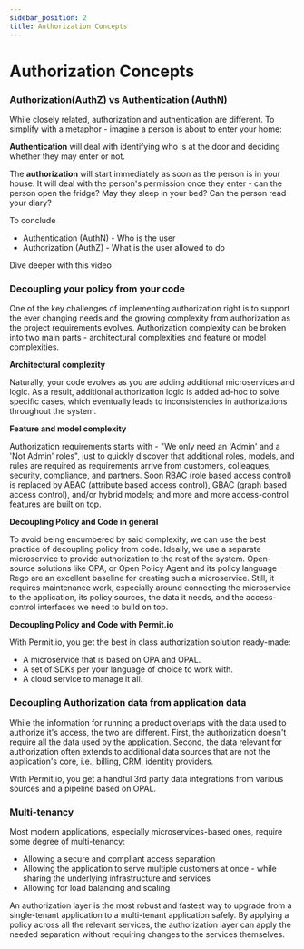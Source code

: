 ```yaml
---
sidebar_position: 2
title: Authorization Concepts
---
```


# Authorization Concepts

### Authorization(AuthZ) vs Authentication (AuthN)

While closely related, authorization and authentication are different.
To simplify with a metaphor - imagine a person is about to enter your home:

**Authentication** will deal with identifying who is at the door and deciding whether they may enter or not.

The **authorization** will start immediately as soon as the person is in your house.
It will deal with the person's permission once they enter - can the person open the fridge? May they sleep in your bed? Can the person read your diary?

To conclude

- Authentication (AuthN) - Who is the user
- Authorization (AuthZ) - What is the user allowed to do

Dive deeper with this video

### Decoupling your policy from your code

One of the key challenges of implementing authorization right is to support the ever changing needs and the growing complexity from authorization as the project requirements evolves.
Authorization complexity can be broken into two main parts - architectural complexities and feature or model complexities.

**Architectural complexity**

Naturally, your code evolves as you are adding additional microservices and logic. As a result, additional authorization logic is added ad-hoc to solve specific cases, which eventually leads to inconsistencies in authorizations throughout the system.

**Feature and model complexity**

Authorization requirements starts with - &quot;We only need an 'Admin' and a 'Not Admin' roles&quot;, just to quickly discover that additional roles, models, and rules are required as requirements arrive from customers, colleagues, security, compliance, and partners.
Soon RBAC (role based access control) is replaced by ABAC (attribute based access control), GBAC (graph based access control), and/or hybrid models; and more and more access-control features are built on top.

**Decoupling Policy and Code in general**

To avoid being encumbered by said complexity, we can use the best practice of decoupling policy from code. Ideally, we use a separate microservice to provide authorization to the rest of the system. Open-source solutions like OPA, or Open Policy Agent and its policy language Rego are an excellent baseline for creating such a microservice.
Still, it requires maintenance work, especially around connecting the microservice to the application, its policy sources, the data it needs, and the access-control interfaces we need to build on top.

**Decoupling Policy and Code with Permit.io**

With Permit.io, you get the best in class authorization solution ready-made:

- A microservice that is based on OPA and OPAL.
- A set of SDKs per your language of choice to work with.
- A cloud service to manage it all.

### Decoupling Authorization data from application data

While the information for running a product overlaps with the data used to authorize it's access, the two are different.
First, the authorization doesn't require all the data used by the application.
Second, the data relevant for authorization often extends to additional data sources that are not the application's core, i.e., billing, CRM, identity providers.

With Permit.io, you get a handful 3rd party data integrations from various sources and a pipeline based on OPAL.

### Multi-tenancy

Most modern applications, especially microservices-based ones, require some degree of multi-tenancy:

- Allowing a secure and compliant access separation
- Allowing the application to serve multiple customers at once - while sharing the underlying infrastructure and services
- Allowing for load balancing and scaling

An authorization layer is the most robust and fastest way to upgrade from a single-tenant application to a multi-tenant application safely. By applying a policy across all the relevant services, the authorization layer can apply the needed separation without requiring changes to the services themselves.
